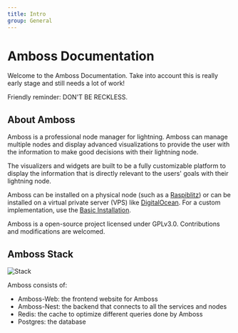 ```yaml
---
title: Intro
group: General
---
```


# Amboss Documentation

Welcome to the Amboss Documentation.
Take into account this is really early stage and still needs a lot of work!

Friendly reminder: DON'T BE RECKLESS.

## About Amboss

Amboss is a professional node manager for lightning. Amboss can manage multiple nodes and display advanced visualizations to provide the user with the information to make good decisions with their lightning node.

The visualizers and widgets are built to be a fully customizable platform to display the information that is directly relevant to the users' goals with their lightning node.

Amboss can be installed on a physical node (such as a [Raspiblitz](/docs/raspiblitz)) or can be installed on a virtual private server (VPS) like [DigitalOcean](/docs/cloud). For a custom implementation, use the [Basic Installation](/docs/basic).


Amboss is a open-source project licensed under GPLv3.0. Contributions and modifications are welcomed.

## Amboss Stack

![Stack](/assets/docs/intro/stack.png)

Amboss consists of:

- Amboss-Web: the frontend website for Amboss
- Amboss-Nest: the backend that connects to all the services and nodes
- Redis: the cache to optimize different queries done by Amboss
- Postgres: the database

